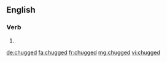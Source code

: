 ==English==

===Verb===
{{head|en}}

# {{en-past of|chug}}

[[de:chugged]]
[[fa:chugged]]
[[fr:chugged]]
[[mg:chugged]]
[[vi:chugged]]